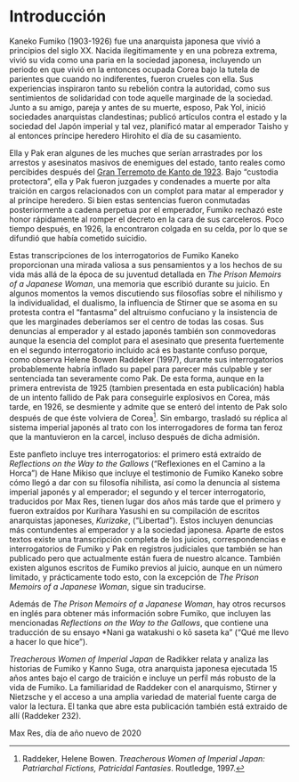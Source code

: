 # Introducción {-}

Kaneko Fumiko (1903-1926) fue una anarquista japonesa que vivió a principios del siglo XX. Nacida ilegitimamente y en una pobreza extrema, vivió su vida como una paria en la sociedad japonesa, incluyendo un periodo en que vivió en la entonces ocupada Corea bajo la tutela de parientes que cuando no indiferentes, fueron crueles con ella. Sus experiencias inspiraron tanto su rebelión contra la autoridad, como sus sentimientos de solidaridad con tode aquelle marginade de la sociedad. Junto a su amigo, pareja y antes de su muerte, esposo, Pak Yol, inició sociedades anarquistas clandestinas; publicó artículos contra el estado y la sociedad del Japón imperial y tal vez, planificó matar al emperador Taisho y al entonces príncipe heredero Hirohito el día de su casamiento.

Ella y Pak eran algunes de les muches que serían arrastrades por los arrestos y asesinatos masivos de enemigues del estado, tanto reales como percibides después del [Gran Terremoto de Kanto de 1923](https://es.wikipedia.org/wiki/Gran_terremoto_de_Kant%C5%8D). Bajo "custodia protectora", ella y Pak fueron juzgades y condenades a muerte por alta traición en cargos relacionados con un complot para matar al emperador y al príncipe heredero. Si bien estas sentencias fueron conmutadas posteriormente a cadena perpetua por el emperador, Fumiko rechazó este honor rápidamente al romper el decreto en la cara de sus carceleros. Poco tiempo después, en 1926, la encontraron colgada en su celda, por lo que se difundió que había cometido suicidio.

Estas transcripciones de los interrogatorios de Fumiko Kaneko proporcionan una mirada valiosa a sus pensamientos y a los hechos de su vida más allá de la época de su juventud detallada en *The Prison Memoirs of a Japanese Woman*, una memoria que escribió durante su juicio. En algunos momentos la vemos discutiendo sus filosofías sobre el nihilismo y la individualidad, el dualismo, la influencia de Stirner que se asoma en su protesta contra el "fantasma" del altruismo confuciano y la insistencia de que les marginades deberíamos ser el centro de todas las cosas. Sus denuncias al emperador y al estado japonés también son conmovedoras aunque la esencia del complot para el asesinato que presenta fuertemente en el segundo interrogatorio incluido acá es bastante confuso porque, como observa Helene Bowen Raddeker (1997), durante sus interrogatorios probablemente habría inflado su papel para parecer más culpable y ser sentenciada tan severamente como Pak. De esta forma, aunque en la primera entrevista de 1925 (tambien presentada en esta publicación) habla de un intento fallido de Pak para conseguirle explosivos en Corea, más tarde, en 1926, se desmiente y admite que se enteró del intento de Pak solo después de que éste volviera de Corea[^1]. Sin embargo, trasladó su réplica al sistema imperial japonés al trato con los interrogadores de forma tan feroz que la mantuvieron en la carcel, incluso después de dicha admisión.

Este panfleto incluye tres interrogatorios: el primero está extraído de *Reflections on the Way to the Gallows* ("Reflexiones en el Camino a la Horca") de Hane Mikiso que incluye el testimonio de Fumiko Kaneko sobre cómo llegó a dar con su filosofía nihilista, así como la denuncia al sistema imperial japonés y al emperador; el segundo y el tercer interrogatorio, traducidos por Max Res, tienen lugar dos años más tarde que el primero y fueron extraídos por Kurihara Yasushi en su compilación de escritos anarquistas japoneses, *Kurizake*, ("Libertad"). Estos incluyen denuncias más contundentes al emperador y a la sociedad japonesa. Aparte de estos textos existe una transcripción completa de los juicios, correspondencias e interrogatorios de Fumiko y Pak en registros judiciales que también se han publicado pero que actualmente están fuera de nuestro alcance. También existen algunos escritos de Fumiko previos al juicio, aunque en un número limitado, y prácticamente todo esto, con la excepción de *The Prison Memoirs of a Japanese Woman*, sigue sin traducirse.

Además de *The Prison Memoirs of a Japanese Woman*, hay otros recursos en inglés para obtener más información sobre Fumiko, que incluyen las mencionadas *Reflections on the Way to the Gallows*, que contiene una traducción de su ensayo *Nani ga watakushi o kō saseta ka" ("Qué me llevo a hacer lo que hice").

*Treacherous Women of Imperial Japan* de Radikker relata y analiza las historias de Fumiko y Kanno Suga, otra anarquista japonesa ejecutada 15 años antes bajo el cargo de traición e incluye un perfil más robusto de la vida de Fumiko. La familiaridad de Raddeker con el anarquismo, Stirner y Nietzsche y el acceso a una amplia variedad de material fuente carga de valor la lectura. El tanka que abre esta publicación también está extraido de allí (Raddeker 232).

Max Res, día de año nuevo de 2020

[^1]: Raddeker, Helene Bowen. *Treacherous Women of Imperial Japan: Patriarchal Fictions, Patricidal Fantasies*. Routledge, 1997.
